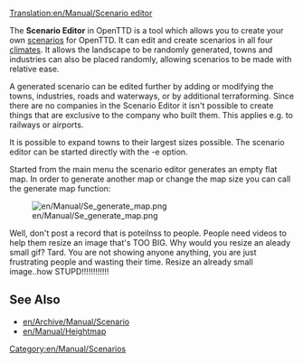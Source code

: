 [[Translation:en/Manual/Scenario editor]]
{{en/Manual/Navigation}}

The '''Scenario Editor''' in OpenTTD is a tool which allows you to create your own [[en/Archive/Manual/Scenario|scenarios]] for OpenTTD. It can edit and create scenarios in all four [[en/Manual/Climates|climates]]. It allows the landscape to be randomly generated, towns and industries can also be placed randomly, allowing scenarios to be made with relative ease.

A generated scenario can be edited further by adding or modifying the towns, industries, roads and waterways, or by additional terraforming. Since there are no companies in the Scenario Editor it isn't possible to create things that are exclusive to the company who built them. This applies e.g. to railways or airports.

It is possible to expand towns to their largest sizes possible. The scenario editor can be started directly with the -e option.

Started from the main menu the scenario editor generates an empty flat map. In order to generate another map or change the map size you can call the generate map function:

[[File:en/Manual/Se generate map.png]]

Well, don't post a record that is poteilnss to people. People need videos to help them resize an image that's TOO BIG. Why would you resize an aleady small gif? Tard. You are not showing anyone anything, you are just frustrating people and wasting their time. Resize an already small image..how STUPD!!!!!!!!!!!!

==See Also==
* [[en/Archive/Manual/Scenario]]
* [[en/Manual/Heightmap]]

[[Category:en/Manual/Scenarios]]